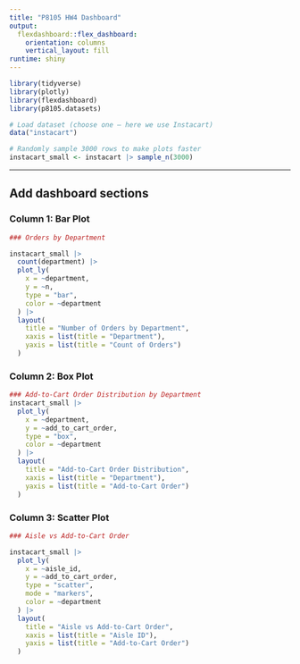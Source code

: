 ```yaml
---
title: "P8105 HW4 Dashboard"
output:
  flexdashboard::flex_dashboard:
    orientation: columns
    vertical_layout: fill
runtime: shiny
---
```


```r

library(tidyverse)
library(plotly)
library(flexdashboard)
library(p8105.datasets)

# Load dataset (choose one — here we use Instacart)
data("instacart")

# Randomly sample 3000 rows to make plots faster
instacart_small <- instacart |> sample_n(3000)


```

---

## Add dashboard sections


### **Column 1: Bar Plot**
```r
### Orders by Department

instacart_small |> 
  count(department) |> 
  plot_ly(
    x = ~department,
    y = ~n,
    type = "bar",
    color = ~department
  ) |> 
  layout(
    title = "Number of Orders by Department",
    xaxis = list(title = "Department"),
    yaxis = list(title = "Count of Orders")
  )

```
### **Column 2: Box Plot**
```r

### Add-to-Cart Order Distribution by Department
instacart_small |> 
  plot_ly(
    x = ~department,
    y = ~add_to_cart_order,
    type = "box",
    color = ~department
  ) |> 
  layout(
    title = "Add-to-Cart Order Distribution",
    xaxis = list(title = "Department"),
    yaxis = list(title = "Add-to-Cart Order")
  )

```
### **Column 3: Scatter Plot**
```r

### Aisle vs Add-to-Cart Order

instacart_small |> 
  plot_ly(
    x = ~aisle_id,
    y = ~add_to_cart_order,
    type = "scatter",
    mode = "markers",
    color = ~department
  ) |> 
  layout(
    title = "Aisle vs Add-to-Cart Order",
    xaxis = list(title = "Aisle ID"),
    yaxis = list(title = "Add-to-Cart Order")
  )


```

